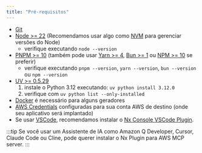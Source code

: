 ```yaml
---
title: "Pré-requisitos"
---
```





- [Git](https://git-scm.com/book/en/v2/Getting-Started-Installing-Git)
- [Node >= 22](https://nodejs.org/en/download) (Recomendamos usar algo como [NVM](https://github.com/nvm-sh/nvm) para gerenciar versões do Node)
  - verifique executando `node --version`
- [PNPM >= 10](https://pnpm.io/installation#using-npm) (também pode usar [Yarn >= 4](https://yarnpkg.com/getting-started/install), [Bun >= 1](https://bun.sh/docs/installation) ou [NPM >= 10](https://nodejs.org/en/learn/getting-started/an-introduction-to-the-npm-package-manager) se preferir)
  - verifique executando `pnpm --version`, `yarn --version`, `bun --version` ou `npm --version`
- [UV >= 0.5.29](https://docs.astral.sh/uv/getting-started/installation/)
  1. instale o Python 3.12 executando: `uv python install 3.12.0`
  2. verifique com `uv python list --only-installed`
- [Docker](https://www.docker.com/) é necessário para alguns geradores
- [AWS Credentials](https://docs.aws.amazon.com/sdkref/latest/guide/access.html) configuradas para sua conta AWS de destino (onde seu aplicativo será implantado)
- Se usar [VSCode](https://code.visualstudio.com/), recomendamos instalar o [Nx Console VSCode Plugin](https://marketplace.visualstudio.com/items?itemName=nrwl.angular-console).

:::tip
Se você usar um Assistente de IA como Amazon Q Developer, Cursor, Claude Code ou Cline, pode querer <Link path="/get_started/building-with-ai">instalar o Nx Plugin para AWS MCP server.</Link>
:::
